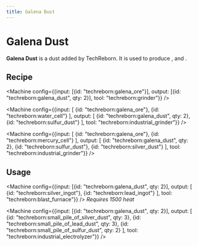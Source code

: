 ```yaml
---
title: Galena Dust
---
```


<ItemImage file="galena_dust" alt="Galena Dust" size="200" />

# Galena Dust

**Galena Dust** is a dust added by TechReborn. It is used to produce <McItem slug="techreborn:silver_ingot" />, <McItem slug="techreborn:lead_ingot" /> and <McItem slug="techreborn:sulfur_dust" />.

## Recipe

<CraftingTable recipe="input techreborn:small_pile_of_galena_dust techreborn:small_pile_of_galena_dust air input techreborn:small_pile_of_galena_dust techreborn:small_pile_of_galena_dust air input air air air output techreborn:galena_dust"/>

<Machine config={{input: [{id: "techreborn:galena_ore"}], output: [{id: "techreborn:galena_dust", qty: 2}], tool: "techreborn:grinder"}} />

<Machine config={{input: [
  {id: "techreborn:galena_ore"},
  {id: "techreborn:water_cell"}
], output: [
  {id: "techreborn:galena_dust", qty: 2},
  {id: "techreborn:sulfur_dust"}
], tool: "techreborn:industrial_grinder"}} />

<Machine config={{input: [
  {id: "techreborn:galena_ore"},
  {id: "techreborn:mercury_cell"}
], output: [
  {id: "techreborn:galena_dust", qty: 2},
  {id: "techreborn:sulfur_dust"},
  {id: "techreborn:silver_dust"}
], tool: "techreborn:industrial_grinder"}} />

## Usage

<CraftingTable recipe="input air air air input air techreborn:galena_dust air input air air air output techreborn:small_pile_of_galena_dust,4"/>

<Machine config={{input: [{id: "techreborn:galena_dust", qty: 2}], output: [
  {id: "techreborn:silver_ingot"},
  {id: "techreborn:lead_ingot"}
], tool: "techreborn:blast_furnace"}} />
_Requires 1500 heat_

<Machine config={{input: [{id: "techreborn:galena_dust", qty: 2}], output: [
  {id: "techreborn:small_pile_of_silver_dust", qty: 3},
  {id: "techreborn:small_pile_of_lead_dust", qty: 3},
  {id: "techreborn:small_pile_of_sulfur_dust", qty: 2}
], tool: "techreborn:industrial_electrolyzer"}} />
